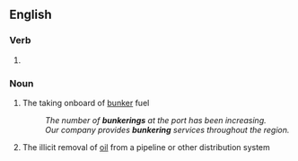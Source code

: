 ==English==

===Verb===
{{head|en|present participle}}

# {{present participle of|bunker|lang=en|nocat=1}}

===Noun===
{{en-noun}}

# {{lb|en|nautical}} The taking onboard of [[bunker]] fuel
#: ''The number of '''bunkerings''' at the port has been increasing.''
#: ''Our company provides '''bunkering''' services throughout the region.''
# {{lb|en|chiefly|Nigeria}} The illicit removal of [[oil]] from a pipeline or other distribution system